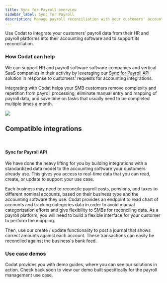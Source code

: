 ```yaml
---
title: Sync for Payroll overview
sidebar_label: Sync for Payroll
description: Manage payroll reconciliation with your customers' accounting software
---
```




Use Codat to integrate your customers' payroll data from their HR and payroll platforms into their accounting software and to support its reconciliation.

### How Codat can help

We can support HR and payroll software software companies and vertical SaaS companies in their activity by leveraging our [Sync for Payroll API](/sync-for-payroll-api) solution in response to customers' requests for accounting integrations. 

Integrating with Codat helps your SMB customers remove complexity and repetition from payroll processing, eliminate manual entry and mapping of payroll data, and save time on tasks that usually need to be completed multiple times a month. 

![](/img/use-cases/summary-pages/payroll.png)

## Compatible integrations

<br />

<IntegrationsList integrations={payrollIntegrations} />

#### Sync for Payroll API

We have done the heavy lifting for you by building integrations with a standardized data model to the accounting software your customers already use. This gives you access to real-time data that you can read, create, or update to support your use case.

Each business may need to reconcile payroll costs, pensions, and taxes to different nominal accounts, based on their business type and the accounting software they use. Codat provides an endpoint to read chart of accounts and tracking categories data in order to avoid manual categorization efforts and give flexibility to SMBs for reconciling data. As a payroll platform, you will need to build a flexible interface for your customer to perform the mapping.  

Then, use our create / update functionality to post a journal that shows correct amounts against each account. These transactions can easily be reconciled against the business's bank feed.

### Use case demos

Codat provides you with demo guides, where you can see our solutions in action. Check back soon to view our demo built specifically for the payroll management use case.
